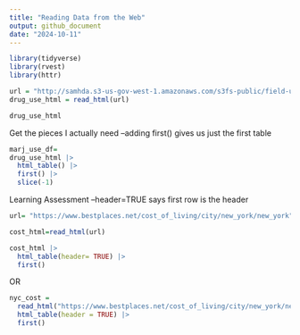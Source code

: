 ```yaml
---
title: "Reading Data from the Web"
output: github_document
date: "2024-10-11"
---
```


```r
library(tidyverse)
library(rvest)
library(httr)
```

```r
url = "http://samhda.s3-us-gov-west-1.amazonaws.com/s3fs-public/field-uploads/2k15StateFiles/NSDUHsaeShortTermCHG2015.htm"
drug_use_html = read_html(url)

drug_use_html
```

Get the pieces I actually need 
--adding first() gives us just the first table
```r
marj_use_df=
drug_use_html |> 
  html_table() |> 
  first() |> 
  slice(-1)
```

Learning Assessment
--header=TRUE says first row is the header
```r
url= "https://www.bestplaces.net/cost_of_living/city/new_york/new_york"

cost_html=read_html(url)

cost_html |> 
  html_table(header= TRUE) |> 
  first()
```
OR 
```r
nyc_cost = 
  read_html("https://www.bestplaces.net/cost_of_living/city/new_york/new_york") |>
  html_table(header = TRUE) |>
  first()
```




